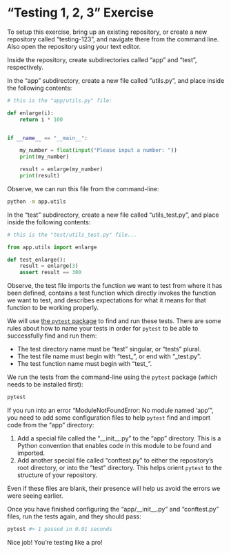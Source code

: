 # "Testing 1, 2, 3" Exercise {.unnumbered}

To setup this exercise, bring up an existing repository, or create a new repository called "testing-123", and navigate there from the command line. Also open the repository using your text editor.

Inside the repository, create subdirectories called "app" and "test", respectively.

In the "app" subdirectory, create a new file called "utils.py", and place inside the following contents:

```python
# this is the "app/utils.py" file:

def enlarge(i):
    return i * 100


if __name__ == "__main__":

    my_number = float(input("Please input a number: "))
    print(my_number)

    result = enlarge(my_number)
    print(result)

```

Observe, we can run this file from the command-line:

```sh
python -m app.utils
```

In the "test" subdirectory, create a new file called "utils_test.py", and place inside the following contents:

```python
# this is the "test/utils_test.py" file...

from app.utils import enlarge

def test_enlarge():
    result = enlarge(3)
    assert result == 300
```

Observe, the test file imports the function we want to test from where it has been defined, contains a test function which directly invokes the function we want to test, and describes expectations for what it means for that function to be working properly.

We will use [the `pytest` package](../../notes/pytest.qmd) to find and run these tests. There are some rules about how to name your tests in order for `pytest` to be able to successfully find and run them:

  + The test directory name must be "test" singular, or "tests" plural.
  + The test file name must begin with "test_", or end with "_test.py".
  + The test function name must begin with "test_".

We run the tests from the command-line using the `pytest` package (which needs to be installed first):

```sh
pytest
```

If you run into an error "ModuleNotFoundError: No module named 'app'", you need to add some configuration files to help `pytest` find and import code from the "app" directory:

  1. Add a special file called the "\_\_init_\_.py" to the "app" directory. This is a Python convention that enables code in this module to be found and imported.
  2. Add another special file called "conftest.py" to either the repository's root directory, or into the "test" directory. This helps orient `pytest` to the structure of your repository.

Even if these files are blank, their presence will help us avoid the errors we were seeing earlier.

Once you have finished configuring the "app/\_\_init_\_.py" and "conftest.py" files, run the tests again, and they should pass:

```sh
pytest #> 1 passed in 0.01 seconds
```

Nice job! You're testing like a pro!
